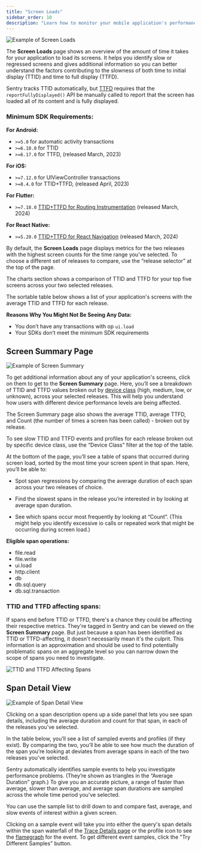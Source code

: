 ```yaml
---
title: "Screen Loads"
sidebar_order: 10
description: "Learn how to monitor your mobile application's performance by using Screen Loads to get better visibility on your application's TTID and TTFD performance."
---
```


![Example of Screen Loads](./img/screen-loads.png)

The **Screen Loads** page shows an overview of the amount of time it takes for your application to load its screens. It helps you identify slow or regressed screens and gives additional information so you can better understand the factors contributing to the slowness of both time to initial display (TTID) and time to full display (TTFD).

Sentry tracks TTID automatically, but [TTFD](/product/performance/mobile-vitals/#time-to-initial-display-and-time-to-full-display) requires that the `reportFullyDisplayed()` API be manually called to report that the screen has loaded all of its content and is fully displayed.

### Minimum SDK Requirements:

**For Android:**

- `>=5.0` for automatic activity transactions
- `>=6.10.0` for TTID
- `>=6.17.0` for TTFD, (released March, 2023)

**For iOS:**

- `>=7.12.0` for UIViewController transactions
- `>=8.4.0` for TTID+TTFD, (released April, 2023)

**For Flutter:**

- `>=7.18.0` [TTID+TTFD for Routing Instrumentation](/platforms/flutter/integrations/routing-instrumentation/#time-to-initial-display) (released March, 2024)

**For React Native:**

- `>=5.20.0` [TTID+TTFD for React Navigation](/platforms/react-native/performance/instrumentation/time-to-display/) (released March, 2024)

By default, the **Screen Loads** page displays metrics for the two releases with the highest screen counts for the time range you’ve selected. To choose a different set of releases to compare, use the “release selector” at the top of the page.

The charts section shows a comparison of TTID and TTFD for your top five screens across your two selected releases.

The sortable table below shows a list of your application's screens with the average TTID and TTFD for each release.

**Reasons Why You Might Not Be Seeing Any Data:**

- You don’t have any transactions with op `ui.load`
- Your SDKs don’t meet the minimum SDK requirements

## Screen Summary Page

![Example of Screen Summary](./img/screen-loads-screen-summary.png)

To get additional information about any of your application's screens, click on them to get to the **Screen Summary** page. Here, you’ll see a breakdown of TTID and TTFD values broken out by [device class](/concepts/search/searchable-properties/#device-classification) (high, medium, low, or unknown), across your selected releases. This will help you understand how users with different device performance levels are being affected.

The Screen Summary page also shows the average TTID, average TTFD, and Count (the number of times a screen has been called) - broken out by release.

To see slow TTID and TTFD events and profiles for each release broken out by specific device class, use the “Device Class” filter at the top of the table.

At the bottom of the page, you’ll see a table of spans that occurred during screen load, sorted by the most time your screen spent in that span. Here, you’ll be able to:

- Spot span regressions by comparing the average duration of each span across your two releases of choice.

- Find the slowest spans in the release you’re interested in by looking at average span duration.

- See which spans occur most frequently by looking at “Count”. (This might help you identify excessive io calls or repeated work that might be occurring during screen load.)

**Eligible span operations:**

- file.read
- file.write
- ui.load
- http.client
- db
- db.sql.query
- db.sql.transaction

### TTID and TTFD affecting spans:

If spans end before TTID or TTFD, there's a chance they could be affecting their respective metrics. They're tagged in Sentry and can be viewed on the **Screen Summary** page. But just because a span has been identified as TTID or TTFD-affecting, it doesn't necessarily mean it's the culprit. This information is an approximation and should be used to find potentially problematic spans on an aggregate level so you can narrow down the scope of spans you need to investigate.

![TTID and TTFD Affecting Spans](./img/ttid-ttfd-affecting-spans.png)

## Span Detail View

![Example of Span Detail View](./img/screen-loads-span-detail.png)

Clicking on a span description opens up a side panel that lets you see span details, including the average duration and count for that span, in each of the releases you’ve selected.

In the table below, you’ll see a list of sampled events and profiles (if they exist). By comparing the two, you’ll be able to see how much the duration of the span you’re looking at deviates from average spans in each of the two releases you’ve selected.

Sentry automatically identifies sample events to help you investigate performance problems. (They’re shown as triangles in the “Average Duration” graph.) To give you an accurate picture, a range of faster than average, slower than average, and average span durations are sampled across the whole time period you’ve selected.

You can use the sample list to drill down to and compare fast, average, and slow events of interest within a given screen.

Clicking on a sample event will take you into either the query's span details within the span waterfall of the [Trace Details page](/concepts/key-terms/tracing/trace-details/) or the profile icon to see the [flamegraph](/product/profiling/flame-charts-graphs/) for the event. To get different event samples, click the "Try Different Samples" button.
